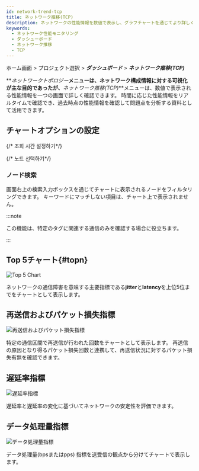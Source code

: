 ```yaml
---
id: network-trend-tcp
title: ネットワーク推移(TCP)
description: ネットワークの性能情報を数値で表示し、グラフチャートを通じてより詳しく確認できます。
keywords:
  - ネットワーク性能モニタリング
  - ダッシューボード
  - ネットワーク推移
  - TCP
---
```


ホーム画面 > プロジェクト選択 > **_ダッシュボード_** > **_ネットワーク推移(TCP)_**

<ImgLang img="npm-dashboard-network-trend.png" desc="ネットワーク推移(TCP)" />

**_ネットワークトポロジー_**メニューは、ネットワーク構成情報に対する可視化が主な目的であったが、**_ネットワーク推移(TCP)_**メニューは、数値で表示される性能情報を一つの画面で詳しく確認できます。 時間に応じた性能情報をリアルタイムで確認でき、過去時点の性能情報を確認して問題点を分析する資料として活用できます。

## チャートオプションの設定

{/* 조회 시간 설정하기*/}

<Settinglookuptime />

{/* 노드 선택하기*/}

<Selectnode />

### ノード検索

画面右上の検索入力ボックスを通じてチャートに表示されるノードをフィルタリングできます。 キーワードにマッチしない項目は、チャート上で表示されません。

:::note

この機能は、特定のタグに関連する通信のみを確認する場合に役立ちます。

:::

## Top 5チャート{#topn}

![Top 5 Chart](/img/npm-network-trend-top5.png)

ネットワークの通信障害を意味する主要指標である**jitter**と**latency**を上位5位までをチャートとして表示します。

## 再送信およびパケット損失指標

![再送信およびパケット損失指標](/img/npm-network-rc-lc-chart.png)

特定の通信区間で再送信が行われた回数をチャートとして表示します。 再送信の原因となり得るパケット損失回数と連携して、再送信状況に対するパケット損失有無を確認できます。

## 遅延率指標

![遅延率指標](/img/npm-network-trend-jitter-latency.png)

遅延率と遅延率の変化に基づいてネットワークの安定性を評価できます。

## データ処理量指標

![データ処理量指標](/img/npm-network-trend-data-process.png)

データ処理量(bpsまたはpps) 指標を送受信の観点から分けてチャートで表示します。 
